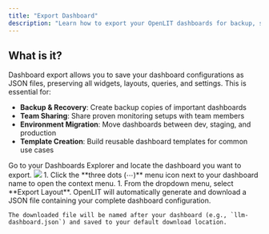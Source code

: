 ```yaml
---
title: "Export Dashboard"
description: "Learn how to export your OpenLIT dashboards for backup, sharing, and migration across different environments."
---
```


## What is it?

Dashboard export allows you to save your dashboard configurations as JSON files, preserving all widgets, layouts, queries, and settings. This is essential for:

- **Backup & Recovery**: Create backup copies of important dashboards
- **Team Sharing**: Share proven monitoring setups with team members
- **Environment Migration**: Move dashboards between dev, staging, and production
- **Template Creation**: Build reusable dashboard templates for common use cases

<Steps titleSize="h4">
  <Step title="Navigate to dashboards">
    Go to your Dashboards Explorer and locate the dashboard you want to export.
  </Step>

  <Step title="Access export menu">
    <Frame>
        <img src="/images/dashboard-export.png" />
    </Frame>
    1. Click the **three dots (⋯)** menu icon next to your dashboard name to open the context menu.
    1. From the dropdown menu, select **Export Layout**.
  </Step>

  <Step title="Download your dashboard">
    OpenLIT will automatically generate and download a JSON file containing your complete dashboard configuration.

    The downloaded file will be named after your dashboard (e.g., `llm-dashboard.json`) and saved to your default download location.
  </Step>
</Steps>